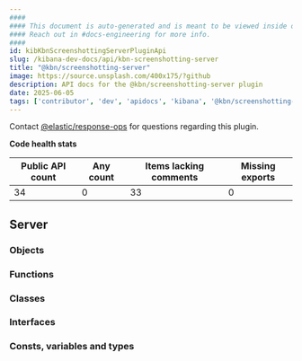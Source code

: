 ```yaml
---
####
#### This document is auto-generated and is meant to be viewed inside our experimental, new docs system.
#### Reach out in #docs-engineering for more info.
####
id: kibKbnScreenshottingServerPluginApi
slug: /kibana-dev-docs/api/kbn-screenshotting-server
title: "@kbn/screenshotting-server"
image: https://source.unsplash.com/400x175/?github
description: API docs for the @kbn/screenshotting-server plugin
date: 2025-06-05
tags: ['contributor', 'dev', 'apidocs', 'kibana', '@kbn/screenshotting-server']
---
```




Contact [@elastic/response-ops](https://github.com/orgs/elastic/teams/response-ops) for questions regarding this plugin.

**Code health stats**

| Public API count  | Any count | Items lacking comments | Missing exports |
|-------------------|-----------|------------------------|-----------------|
| 34 | 0 | 33 | 0 |

## Server

### Objects
<DocDefinitionList data={kbnScreenshottingServerObj.server.objects}/>

### Functions
<DocDefinitionList data={kbnScreenshottingServerObj.server.functions}/>

### Classes
<DocDefinitionList data={kbnScreenshottingServerObj.server.classes}/>

### Interfaces
<DocDefinitionList data={kbnScreenshottingServerObj.server.interfaces}/>

### Consts, variables and types
<DocDefinitionList data={kbnScreenshottingServerObj.server.misc}/>

